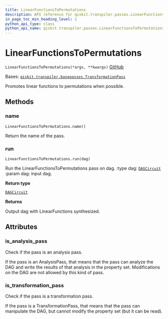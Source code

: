 ```yaml
---
title: LinearFunctionsToPermutations
description: API reference for qiskit.transpiler.passes.LinearFunctionsToPermutations
in_page_toc_min_heading_level: 1
python_api_type: class
python_api_name: qiskit.transpiler.passes.LinearFunctionsToPermutations
---
```


# LinearFunctionsToPermutations

<span id="qiskit.transpiler.passes.LinearFunctionsToPermutations" />

`LinearFunctionsToPermutations(*args, **kwargs)` [GitHub](https://github.com/qiskit/qiskit/tree/stable/0.22/qiskit/transpiler/passes/synthesis/linear_functions_synthesis.py "view source code")

Bases: [`qiskit.transpiler.basepasses.TransformationPass`](qiskit.transpiler.TransformationPass "qiskit.transpiler.basepasses.TransformationPass")

Promotes linear functions to permutations when possible.

## Methods

### name

<span id="qiskit.transpiler.passes.LinearFunctionsToPermutations.name" />

`LinearFunctionsToPermutations.name()`

Return the name of the pass.

### run

<span id="qiskit.transpiler.passes.LinearFunctionsToPermutations.run" />

`LinearFunctionsToPermutations.run(dag)`

Run the LinearFunctionsToPermutations pass on dag. :type dag: [`DAGCircuit`](qiskit.dagcircuit.DAGCircuit "qiskit.dagcircuit.dagcircuit.DAGCircuit") :param dag: input dag.

**Return type**

[`DAGCircuit`](qiskit.dagcircuit.DAGCircuit "qiskit.dagcircuit.dagcircuit.DAGCircuit")

**Returns**

Output dag with LinearFunctions synthesized.

## Attributes

<span id="qiskit.transpiler.passes.LinearFunctionsToPermutations.is_analysis_pass" />

### is\_analysis\_pass

Check if the pass is an analysis pass.

If the pass is an AnalysisPass, that means that the pass can analyze the DAG and write the results of that analysis in the property set. Modifications on the DAG are not allowed by this kind of pass.

<span id="qiskit.transpiler.passes.LinearFunctionsToPermutations.is_transformation_pass" />

### is\_transformation\_pass

Check if the pass is a transformation pass.

If the pass is a TransformationPass, that means that the pass can manipulate the DAG, but cannot modify the property set (but it can be read).

